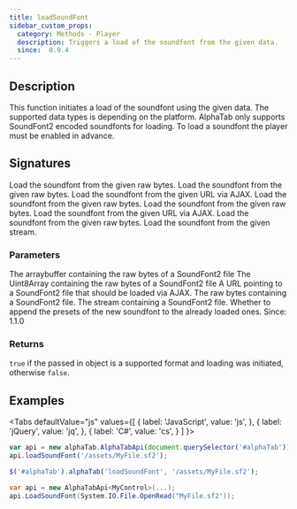 ```yaml
---
title: loadSoundFont
sidebar_custom_props:
  category: Methods - Player
  description: Triggers a load of the soundfont from the given data.
  since:  0.9.4
---
```


<SinceBadge since="0.9.4" />


## Description
This function initiates a load of the soundfont using the given data. The supported data types is depending on the platform. AlphaTab only supports SoundFont2 encoded soundfonts for loading. To load a soundfont the player must be enabled in advance. 	

## Signatures

<TypeTable>
    <TypeRow type="js" name="function loadSoundFont(arraybuffer, append)">
        Load the soundfont from the given raw bytes.
    </TypeRow>
    <TypeRow type="js" name="function loadSoundFont(uint8array, append)">
        Load the soundfont from the given raw bytes.
    </TypeRow>
    <TypeRow type="js" name="function loadSoundFont(url, append)">
        Load the soundfont from the given URL via AJAX.
    </TypeRow>
    <TypeRow type="js" name="alphaTab('loadSoundFont', arraybuffer, append)">
        Load the soundfont from the given raw bytes.
    </TypeRow>
    <TypeRow type="js" name="alphaTab('loadSoundFont', uint8array, append)">
        Load the soundfont from the given raw bytes.
    </TypeRow>
    <TypeRow type="js" name="alphaTab('loadSoundFont', url, append)">
        Load the soundfont from the given URL via AJAX.
    </TypeRow>
    <TypeRow type="net" name="bool LoadSoundFont(byte[] raw, append)">
        Load the soundfont from the given raw bytes.
    </TypeRow>
    <TypeRow type="net" name="bool LoadSoundFont(Stream raw, append)">
        Load the soundfont from the given stream.
    </TypeRow>
</TypeTable>

### Parameters

<ParameterTable>
    <ParameterRow platform="js-jquery" name="arraybuffer" type="ArrayBuffer">
        The arraybuffer containing the raw bytes of a SoundFont2 file
    </ParameterRow>
    <ParameterRow platform="js-jquery" name="uint8array" type="Uint8Array">
        The Uint8Array containing the raw bytes of a SoundFont2 file
    </ParameterRow>
    <ParameterRow platform="js-jquery" name="url" type="string">
        A URL pointing to a SoundFont2 file that should be loaded via AJAX.
    </ParameterRow>
    <ParameterRow platform="net" name="raw" type="byte[]">
        The raw bytes containing a SoundFont2 file.
    </ParameterRow>
    <ParameterRow platform="net" name="raw" type="System.IO.Stream">
        The stream containing a SoundFont2 file.
    </ParameterRow>
    <ParameterRow platform="all" name="append" type="boolean">
        Whether to append the presets of the new soundfont to the already loaded
        ones. <span class="badge badge--info">Since: 1.1.0</span>
    </ParameterRow>
</ParameterTable>

### Returns
`true` if the passed in object is a supported format and loading was initiated, otherwise `false`.

## Examples

<Tabs
  defaultValue="js"
  values={[
    { label: 'JavaScript', value: 'js', },
    { label: 'jQuery', value: 'jq', },
    { label: 'C#', value: 'cs', }
  ]
}>
<TabItem value="js">

```js
var api = new alphaTab.AlphaTabApi(document.querySelector('#alphaTab'));
api.loadSoundFont('/assets/MyFile.sf2');
```

</TabItem>
<TabItem value="jq">

```js
$('#alphaTab').alphaTab('loadSoundFont', '/assets/MyFile.sf2');
```

</TabItem>
<TabItem value="cs">

```csharp
var api = new AlphaTabApi<MyControl>(...);
api.LoadSoundFont(System.IO.File.OpenRead("MyFile.sf2"));
```

</TabItem>
</Tabs>